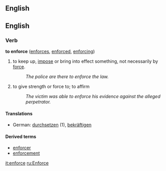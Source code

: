 ==English==
==English==
===Verb===
'''to enforce''' ([[enforces]], [[enforced]], [[enforcing]])

# to keep up, [[impose]] or bring into effect something, not necessarily by [[force]].
#:''The police are there to enforce the law.''
# to give strength or force to; to affirm
#:''The victim was able to enforce his evidence against the alleged perpetrator.''
====Translations====
*German: [[durchsetzen]] (1), [[bekräftigen]]

====Derived terms====
*[[enforcer]]
*[[enforcement]]

[[it:enforce]]
[[ru:Enforce]]